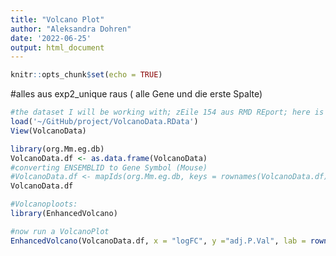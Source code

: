 ```yaml
---
title: "Volcano Plot"
author: "Aleksandra Dohren"
date: '2022-06-25'
output: html_document
---
```


```r
knitr::opts_chunk$set(echo = TRUE)
```

#alles aus exp2_unique raus ( alle Gene und die erste Spalte)
```r
#the dataset I will be working with; zEile 154 aus RMD REport; here is the lsit of top diff. Expr Genes
load('~/GitHub/project/VolcanoData.RData')
View(VolcanoData)

```
```r
library(org.Mm.eg.db)
VolcanoData.df <- as.data.frame(VolcanoData)
#converting ENSEMBLID to Gene Symbol (Mouse)
#VolcanoData.df <- mapIds(org.Mm.eg.db, keys = rownames(VolcanoData.df), keytype = "ENSEMBL", column ="SYMBOL", multiVals="first")
VolcanoData.df
```
```r
#Volcanoploots:
library(EnhancedVolcano)
```

```r
#now run a VolcanoPlot
EnhancedVolcano(VolcanoData.df, x = "logFC", y ="adj.P.Val", lab = rownames(VolcanoData))

```


